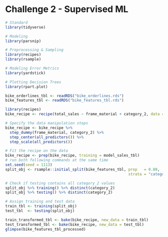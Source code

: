 # Challenge 2 - Supervised ML

```r
# Standard
library(tidyverse)

# Modeling
library(parsnip)

# Preprocessing & Sampling
library(recipes)
library(rsample)

# Modeling Error Metrics
library(yardstick)

# Plotting Decision Trees
library(rpart.plot)

bike_orderlines_tbl <- readRDS("bike_orderlines.rds")
bike_features_tbl <- readRDS("bike_features_tbl.rds")

library(recipes)
bike_recipe <- recipe(total_sales ~ frame_material + category_2, data = model_sales_tbl)

# Specify the data manipulation steps
bike_recipe <- bike_recipe %>%
  step_dummy(frame_material, category_2) %>%
  step_center(all_predictors()) %>%
  step_scale(all_predictors())

# Fit the recipe on the data
bike_recipe <- prep(bike_recipe, training = model_sales_tbl)
# run both following commands at the same time
set.seed(seed = 1113)
split_obj <- rsample::initial_split(bike_features_tbl, prop   = 0.80, 
                                                       strata = "category_2")

# Check if testing contains all category_2 values
split_obj %>% training() %>% distinct(category_2)
split_obj %>% testing() %>% distinct(category_2)

# Assign training and test data
train_tbl <- training(split_obj)
test_tbl  <- testing(split_obj)

train_transformed_tbl <- bake(bike_recipe, new_data = train_tbl)
test_transformed_tbl <- bake(bike_recipe, new_data = test_tbl)
glimpse(bike_features_tbl_processed)
```